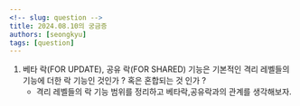```yaml
---
<!-- slug: question -->
title: 2024.08.10의 궁금증
authors: [seongkyu]
tags: [question]
---
```


1. 베타 락(FOR UPDATE), 공유 락(FOR SHARED) 기능은 기본적인 격리 레벨들의 기능에 더한 락 기능인 것인가 ? 혹은 혼합되는 것 인가 ?
   - 격리 레벨들의 락 기능 범위를 정리하고 베타락,공유락과의 관계를 생각해보자.
